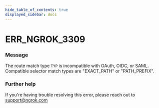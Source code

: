 ```yaml
---
hide_table_of_contents: true
displayed_sidebar: docs
---
```



# ERR_NGROK_3309

### Message

The route match type `TYP` is incompatible with OAuth, OIDC, or SAML. Compatible selector match types are "EXACT_PATH" or "PATH_PREFIX".

### Further help

If you're having trouble resolving this error, please reach out to [support@ngrok.com](mailto:support@ngrok.com?subject=Help%20with%20ERR_NGROK_3309)

<ErrorDetails error="err_ngrok_3309" />
